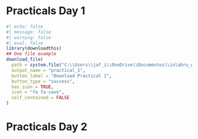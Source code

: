 # Practicals Day 1

```r
#| echo: false
#| message: false
#| warning: false
#| eval: false
library(downloadthis)
## One file example
download_file(
  path = system.file("C:\\Users\\jaf_i\\OneDrive\\Documentos\\inlabru_worhsop\\inlabru_workshop\\docs\\practicals\\test.html", package = "downloadthis"),
  output_name = "practical_1",
  button_label = "Download Practical 1",
  button_type = "success",
  has_icon = TRUE,
  icon = "fa fa-save",
  self_contained = FALSE
)
```

# Practicals Day 2
